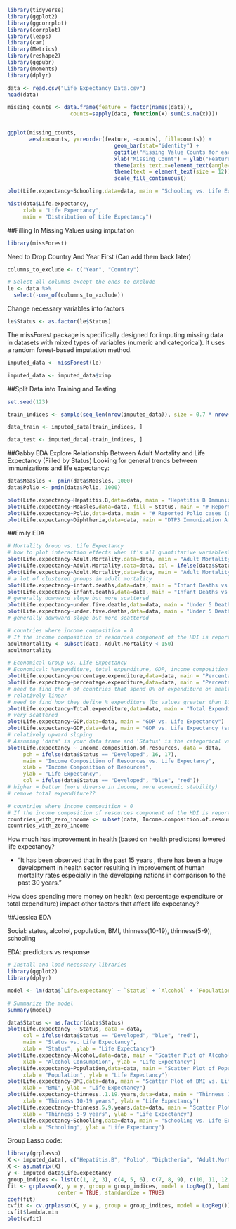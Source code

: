 ```r
library(tidyverse)
library(ggplot2)
library(ggcorrplot)
library(corrplot)
library(leaps)
library(car)
library(Metrics)
library(reshape2)
library(ggpubr)
library(moments)
library(dplyr)
```

```r
data <- read.csv("Life Expectancy Data.csv")
head(data)
```

```r
missing_counts <- data.frame(feature = factor(names(data)),
                    counts=sapply(data, function(x) sum(is.na(x))))


ggplot(missing_counts,
       aes(x=counts, y=reorder(feature, -counts), fill=counts)) +
                                  geom_bar(stat="identity") +
                                  ggtitle("Missing Value Counts for each Feature") +
                                  xlab("Missing Count") + ylab("Feature") +
                                  theme(axis.text.x=element_text(angle=20, hjust=1))+
                                  theme(text = element_text(size = 12))+
                                  scale_fill_continuous()

```

```r
plot(Life.expectancy~Schooling,data=data, main = "Schooling vs. Life Expectancy")
```

```r
hist(data$Life.expectancy, 
     xlab = "Life Expectancy",
     main = "Distribution of Life Expectancy")
```

##Filling In Missing Values using imputation

```r
library(missForest)
```

Need to Drop Country And Year First (Can add them back later)

```r
columns_to_exclude <- c("Year", "Country")

# Select all columns except the ones to exclude
le <- data %>%
  select(-one_of(columns_to_exclude))
```

Change necessary variables into factors

```r
le$Status <- as.factor(le$Status)
```

The missForest package is specifically designed for imputing missing data in datasets with mixed types of variables (numeric and categorical). It uses a random forest-based imputation method.

```r
imputed_data <- missForest(le)

imputed_data <- imputed_data$ximp
```

##Split Data into Training and Testing

```r
set.seed(123) 

train_indices <- sample(seq_len(nrow(imputed_data)), size = 0.7 * nrow(imputed_data))

data_train <- imputed_data[train_indices, ]

data_test <- imputed_data[-train_indices, ]
```

##Gabby EDA Explore Relationship Between Adult Mortality and Life Expectancy (Filled by Status)
Looking for general trends between immunizations and life expectancy:
```r
data$Measles <- pmin(data$Measles, 1000)
data$Polio <- pmin(data$Polio, 1000)

plot(Life.expectancy~Hepatitis.B,data=data, main = "Hepatitis B Immunization Among 1-Year-Olds (%) vs. Life Expectancy")
plot(Life.expectancy~Measles,data=data, fill = Status, main = "# Reported Measles cases (per 1000) vs. Life Expectancy")
plot(Life.expectancy~Polio,data=data, main = "# Reported Polio cases (per 1000) vs. Life Expectancy")
plot(Life.expectancy~Diphtheria,data=data, main = "DTP3 Immunization Among 1-Year-Olds (%) vs. Life Expectancy")

```


##Emily EDA

```r
# Mortality Group vs. Life Expectancy
# how to plot interaction effects when it's all quantitative variables?
plot(Life.expectancy~Adult.Mortality,data=data, main = "Adult Mortality vs. Life Expectancy")
plot(Life.expectancy~Adult.Mortality,data=data, col = ifelse(data$Status == "Developed", "blue", "red"), main = "Adult Mortality vs. Life Expectancy")
plot(Life.expectancy~Adult.Mortality,data=data, main = "Adult Mortality vs. Life Expectancy (subset)", xlim = c(0, 150))
# a lot of clustered groups in adult mortality 
plot(Life.expectancy~infant.deaths,data=data, main = "Infant Deaths vs. Life Expectancy")
plot(Life.expectancy~infant.deaths,data=data, main = "Infant Deaths vs. Life Expectancy (subset)", xlim = c(0,100))
# generally downward slope but more scattered
plot(Life.expectancy~under.five.deaths,data=data, main = "Under 5 Deaths vs. Life Expectancy")
plot(Life.expectancy~under.five.deaths,data=data, main = "Under 5 Deaths vs. Life Expectancy (subset)", xlim = c(0,100))
# generally downward slope but more scattered
```

```r
# countries where income composition = 0 
# If the income composition of resources component of the HDI is reported as 0 for a country, it suggests that the country's income is not derived from the specific factors or resources considered in that component of the HDI
adultmortality <- subset(data, Adult.Mortality < 150)
adultmortality
```

```r
# Economical Group vs. Life Expectancy 
# Economical: %expenditure, total expenditure, GDP, income composition
plot(Life.expectancy~percentage.expenditure,data=data, main = "Percentage Expenditure vs. Life Expectancy")
plot(Life.expectancy~percentage.expenditure,data=data, main = "Percentage Expenditure vs. Life Expectancy (subset)", xlim = c(0,1000))
# need to find the # of countries that spend 0% of expenditure on health
# relatively linear 
# need to find how they define % expenditure (bc values greater than 100)
plot(Life.expectancy~Total.expenditure,data=data, main = "Total Expenditure vs. Life Expectancy")
# very scattered
plot(Life.expectancy~GDP,data=data, main = "GDP vs. Life Expectancy")
plot(Life.expectancy~GDP,data=data, main = "GDP vs. Life Expectancy (subset)", xlim = c(0,20000))
# relatively upward sloping 
# Assuming 'data' is your data frame and 'Status' is the categorical variable for coloring
plot(Life.expectancy ~ Income.composition.of.resources, data = data,
     pch = ifelse(data$Status == "Developed", 16, 17),
     main = "Income Composition of Resources vs. Life Expectancy",
     xlab = "Income Composition of Resources",
     ylab = "Life Expectancy",
     col = ifelse(data$Status == "Developed", "blue", "red"))
# higher = better (more diverse in income, more economic stability)
# remove total expenditure??
```

```r
# countries where income composition = 0 
# If the income composition of resources component of the HDI is reported as 0 for a country, it suggests that the country's income is not derived from the specific factors or resources considered in that component of the HDI
countries_with_zero_income <- subset(data, Income.composition.of.resources == 0)
countries_with_zero_income
```

How much has improvement in health (based on health predictors) lowered life expectancy?

-   "It has been observed that in the past 15 years , there has been a huge development in health sector resulting in improvement of human mortality rates especially in the developing nations in comparison to the past 30 years."

How does spending more money on health (ex: percentage expenditure or total expenditure) impact other factors that affect life expectancy?

##Jessica EDA

Social: status, alcohol, population, BMI, thinness(10-19), thinness(5-9), schooling

EDA:
predictors vs response
```r
# Install and load necessary libraries
library(ggplot2)
library(dplyr)

model <- lm(data$`Life.expectancy` ~ `Status` + `Alcohol` + `Population` + `BMI` + thinness..1.19.years + thinness.5.9.years + `Schooling`, data = data)

# Summarize the model
summary(model)
```

```r
data$Status <- as.factor(data$Status)
plot(Life.expectancy ~ Status, data = data, 
     col = ifelse(data$Status == "Developed", "blue", "red"),
     main = "Status vs. Life Expectancy",
     xlab = "Status", ylab = "Life Expectancy")
plot(Life.expectancy~Alcohol,data=data, main = "Scatter Plot of Alcohol Consumption vs. Life Expectancy",
     xlab = "Alcohol Consumption", ylab = "Life Expectancy")
plot(Life.expectancy~Population,data=data, main = "Scatter Plot of Population vs. Life Expectancy",
     xlab = "Population", ylab = "Life Expectancy")
plot(Life.expectancy~BMI,data=data, main = "Scatter Plot of BMI vs. Life Expectancy",
     xlab = "BMI", ylab = "Life Expectancy")
plot(Life.expectancy~thinness..1.19.years,data=data, main = "Thinness 10-19 years vs. Life Expectancy",
     xlab = "Thinness 10-19 years", ylab = "Life Expectancy")
plot(Life.expectancy~thinness.5.9.years,data=data, main = "Scatter Plot of Thinness 5-9 years vs. Life Expectancy",
     xlab = "Thinness 5-9 years", ylab = "Life Expectancy")
plot(Life.expectancy~Schooling,data=data, main = "Schooling vs. Life Expectancy",
     xlab = "Schooling", ylab = "Life Expectancy")
```



Group Lasso code:

```r
library(grplasso)
X <- imputed_data[, c("Hepatitis.B", "Polio", "Diphtheria", "Adult.Mortality", "under.five.deaths", "HIV.AIDS", "percentage.expenditure", "GDP", "Income.composition.of.resources", "Alcohol", "Population", "BMI", "Schooling")]
X <- as.matrix(X)
y <- imputed_data$Life.expectancy
group_indices <- list(c(1, 2, 3), c(4, 5, 6), c(7, 8, 9), c(10, 11, 12,13))
fit <- grplasso(X, y = y, group = group_indices, model = LogReg(), lambda = 20,
                center = TRUE, standardize = TRUE)
coef(fit)
cvfit <- cv.grplasso(X, y = y, group = group_indices, model = LogReg())
cvfit$lambda.min
plot(cvfit)
```
